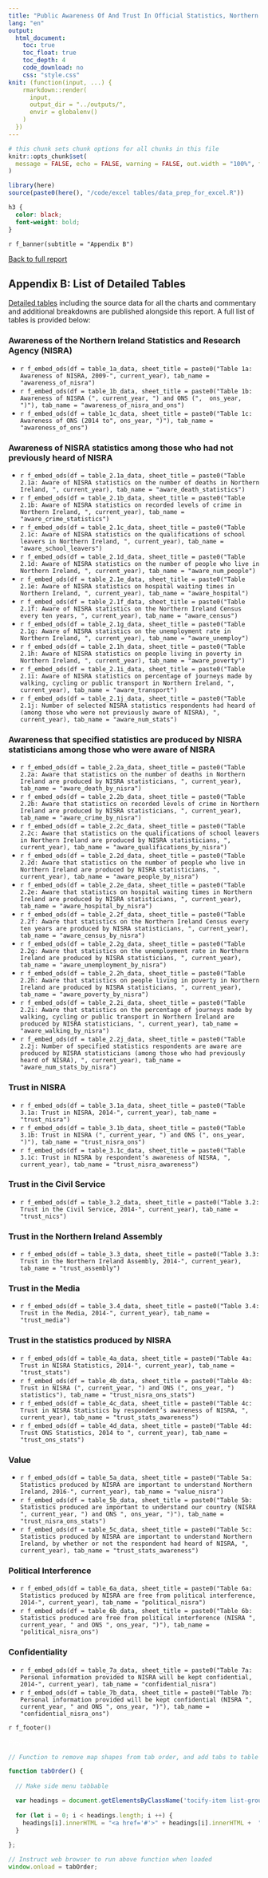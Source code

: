 ```yaml
---
title: "Public Awareness Of And Trust In Official Statistics, Northern Ireland 2022"
lang: "en"
output:
  html_document:
    toc: true
    toc_float: true
    toc_depth: 4
    code_download: no
    css: "style.css"
knit: (function(input, ...) {
    rmarkdown::render(
      input,
      output_dir = "../outputs/",
      envir = globalenv()
    )
  })
---
```


<div id = "cookie-banner"></div>
<script src = "cookies_script.js"></script>

```r
# this chunk sets chunk options for all chunks in this file
knitr::opts_chunk$set(
  message = FALSE, echo = FALSE, warning = FALSE, out.width = "100%", fig.height = 4
)

library(here)
source(paste0(here(), "/code/excel tables/data_prep_for_excel.R"))
```


```css
h3 {
  color: black;
  font-weight: bold;
}
```

<div data-nics-theme="`r nics_theme`">

`r f_banner(subtitle = "Appendix B")` 

<div id="main" role="main">

[Back to full report](public-awareness-of-and-trust-in-official-statistics-northern-ireland-`r current_year`.html)

## Appendix B: List of Detailed Tables

[Detailed tables](https://www.nisra.gov.uk/publications/public-awareness-and-trust-official-statistics-2022) including the source data for all the charts and commentary and additional breakdowns are published alongside this report. A full list of tables is provided below:

### Awareness of the Northern Ireland Statistics and Research Agency (NISRA)

 * `r f_embed_ods(df = table_1a_data, sheet_title = paste0("Table 1a: Awareness of NISRA, 2009-", current_year), tab_name = "awareness_of_nisra")`
 * `r f_embed_ods(df = table_1b_data, sheet_title = paste0("Table 1b: Awareness of NISRA (", current_year, ") and ONS (",  ons_year, ")"), tab_name = "awareness_of_nisra_and_ons")`
 * `r f_embed_ods(df = table_1c_data, sheet_title = paste0("Table 1c: Awareness of ONS (2014 to", ons_year, ")"), tab_name = "awareness_of_ons")`

### Awareness of NISRA statistics among those who had not previously heard of NISRA

* `r f_embed_ods(df = table_2.1a_data, sheet_title = paste0("Table 2.1a: Aware of NISRA statistics on the number of deaths in Northern Ireland, ", current_year), tab_name = "aware_death_statistics")`
* `r f_embed_ods(df = table_2.1b_data, sheet_title = paste0("Table 2.1b: Aware of NISRA statistics on recorded levels of crime in Northern Ireland, ", current_year), tab_name = "aware_crime_statistics")`
* `r f_embed_ods(df = table_2.1c_data, sheet_title = paste0("Table 2.1c: Aware of NISRA statistics on the qualifications of school leavers in Northern Ireland, ", current_year), tab_name = "aware_school_leavers")`
* `r f_embed_ods(df = table_2.1d_data, sheet_title = paste0("Table 2.1d: Aware of NISRA statistics on the number of people who live in Northern Ireland, ", current_year), tab_name = "aware_num_people")`
* `r f_embed_ods(df = table_2.1e_data, sheet_title = paste0("Table 2.1e: Aware of NISRA statistics on hospital waiting times in Northern Ireland, ", current_year), tab_name = "aware_hospital")`
* `r f_embed_ods(df = table_2.1f_data, sheet_title = paste0("Table 2.1f: Aware of NISRA statistics on the Northern Ireland Census every ten years, ", current_year), tab_name = "aware_census")`
* `r f_embed_ods(df = table_2.1g_data, sheet_title = paste0("Table 2.1g: Aware of NISRA statistics on the unemployment rate in Northern Ireland, ", current_year), tab_name = "aware_unemploy")`
* `r f_embed_ods(df = table_2.1h_data, sheet_title = paste0("Table 2.1h: Aware of NISRA statistics on people living in poverty in Northern Ireland, ", current_year), tab_name = "aware_poverty")`
* `r f_embed_ods(df = table_2.1i_data, sheet_title = paste0("Table 2.1i: Aware of NISRA statistics on percentage of journeys made by walking, cycling or public transport in Northern Ireland, ", current_year), tab_name = "aware_transport")`
* `r f_embed_ods(df = table_2.1j_data, sheet_title = paste0("Table 2.1j: Number of selected NISRA statistics respondents had heard of (among those who were not previously aware of NISRA), ", current_year), tab_name = "aware_num_stats")`

### Awareness that specified statistics are produced by NISRA statisticians among those who were aware of NISRA

* `r f_embed_ods(df = table_2.2a_data, sheet_title = paste0("Table 2.2a: Aware that statistics on the number of deaths in Northern Ireland are produced by NISRA statisticians, ", current_year), tab_name = "aware_death_by_nisra")`
* `r f_embed_ods(df = table_2.2b_data, sheet_title = paste0("Table 2.2b: Aware that statistics on recorded levels of crime in Northern Ireland are produced by NISRA statisticians, ", current_year), tab_name = "aware_crime_by_nisra")`
* `r f_embed_ods(df = table_2.2c_data, sheet_title = paste0("Table 2.2c: Aware that statistics on the qualifications of school leavers in Northern Ireland are produced by NISRA statisticians, ", current_year), tab_name = "aware_qualifications_by_nisra")`
* `r f_embed_ods(df = table_2.2d_data, sheet_title = paste0("Table 2.2d: Aware that statistics on the number of people who live in Northern Ireland are produced by NISRA statisticians, ", current_year), tab_name = "aware_people_by_nisra")`
* `r f_embed_ods(df = table_2.2e_data, sheet_title = paste0("Table 2.2e: Aware that statistics on hospital waiting times in Northern Ireland are produced by NISRA statisticians, ", current_year), tab_name = "aware_hospital_by_nisra")`
* `r f_embed_ods(df = table_2.2f_data, sheet_title = paste0("Table 2.2f: Aware that statistics on the Northern Ireland Census every ten years are produced by NISRA statisticians, ", current_year), tab_name = "aware_census_by_nisra")`
* `r f_embed_ods(df = table_2.2g_data, sheet_title = paste0("Table 2.2g: Aware that statistics on the unemployment rate in Northern Ireland are produced by NISRA statisticians, ", current_year), tab_name = "aware_unemployment_by_nisra")`
* `r f_embed_ods(df = table_2.2h_data, sheet_title = paste0("Table 2.2h: Aware that statistics on people living in poverty in Northern Ireland are produced by NISRA statisticians, ", current_year), tab_name = "aware_poverty_by_nisra")`
* `r f_embed_ods(df = table_2.2i_data, sheet_title = paste0("Table 2.2i: Aware that statistics on the percentage of journeys made by walking, cycling or public transport in Northern Ireland are produced by NISRA statisticians, ", current_year), tab_name = "aware_walking_by_nisra")`
* `r f_embed_ods(df = table_2.2j_data, sheet_title = paste0("Table 2.2j: Number of specified statistics respondents are aware are produced by NISRA statisticians (among those who had previously heard of NISRA), ", current_year), tab_name = "aware_num_stats_by_nisra")`


### Trust in NISRA

* `r f_embed_ods(df = table_3.1a_data, sheet_title = paste0("Table 3.1a: Trust in NISRA, 2014-", current_year), tab_name = "trust_nisra")`
* `r f_embed_ods(df = table_3.1b_data, sheet_title = paste0("Table 3.1b: Trust in NISRA (", current_year, ") and ONS (", ons_year, ")"), tab_name = "trust_nisra_ons")`
* `r f_embed_ods(df = table_3.1c_data, sheet_title = paste0("Table 3.1c: Trust in NISRA by respondent’s awareness of NISRA, ", current_year), tab_name = "trust_nisra_awareness")`

### Trust in the Civil Service

* `r f_embed_ods(df = table_3.2_data, sheet_title = paste0("Table 3.2: Trust in the Civil Service, 2014-", current_year), tab_name = "trust_nics")`

### Trust in the Northern Ireland Assembly

* `r f_embed_ods(df = table_3.3_data, sheet_title = paste0("Table 3.3: Trust in the Northern Ireland Assembly, 2014-", current_year), tab_name = "trust_assembly")`

### Trust in the Media

* `r f_embed_ods(df = table_3.4_data, sheet_title = paste0("Table 3.4: Trust in the Media, 2014-", current_year), tab_name = "trust_media")`

### Trust in the statistics produced by NISRA

* `r f_embed_ods(df = table_4a_data, sheet_title = paste0("Table 4a: Trust in NISRA Statistics, 2014-", current_year), tab_name = "trust_stats")`
* `r f_embed_ods(df = table_4b_data, sheet_title = paste0("Table 4b: Trust in NISRA (", current_year, ") and ONS (", ons_year, ") statistics"), tab_name = "trust_nisra_ons_stats")`
* `r f_embed_ods(df = table_4c_data, sheet_title = paste0("Table 4c: Trust in NISRA Statistics by respondent’s awareness of NISRA, ", current_year), tab_name = "trust_stats_awareness")`
* `r f_embed_ods(df = table_4d_data, sheet_title = paste0("Table 4d: Trust ONS Statistics, 2014 to ", current_year), tab_name = "trust_ons_stats")`

### Value

* `r f_embed_ods(df = table_5a_data, sheet_title = paste0("Table 5a: Statistics produced by NISRA are important to understand Northern Ireland, 2016-", current_year), tab_name = "value_nisra")`
* `r f_embed_ods(df = table_5b_data, sheet_title = paste0("Table 5b: Statistics produced are important to understand our country (NISRA ", current_year, ") and ONS ", ons_year, ")"), tab_name = "trust_nisra_ons_stats")`
* `r f_embed_ods(df = table_5c_data, sheet_title = paste0("Table 5c: Statistics produced by NISRA are important to understand Northern Ireland, by whether or not the respondent had heard of NISRA, ", current_year), tab_name = "trust_stats_awareness")`

### Political Interference

* `r f_embed_ods(df = table_6a_data, sheet_title = paste0("Table 6a: Statistics produced by NISRA are free from political interference, 2014-", current_year), tab_name = "political_nisra")`
* `r f_embed_ods(df = table_6b_data, sheet_title = paste0("Table 6b: Statistics produced are free from political interference (NISRA ", current_year, " and ONS ", ons_year, ")"), tab_name = "political_nisra_ons")`

### Confidentiality

* `r f_embed_ods(df = table_7a_data, sheet_title = paste0("Table 7a: Personal information provided to NISRA will be kept confidential, 2014-", current_year), tab_name = "confidential_nisra")`
* `r f_embed_ods(df = table_7b_data, sheet_title = paste0("Table 7b: Personal information provided will be kept confidential (NISRA ", current_year, " and ONS ", ons_year, ")"), tab_name = "confidential_nisra_ons")`

<!-- closing main div -->
</div>

`r f_footer()`

<!-- message to rotate screen if it is below 400px width -->
<div id="rotate-screen">
  <p style="color: white;">Please rotate your screen for optimal experience</p>
</div>


```js

// Function to remove map shapes from tab order, and add tabs to table of contents

function tabOrder() {
  
  // Make side menu tabbable

  var headings = document.getElementsByClassName('tocify-item list-group-item');
  
  for (let i = 0; i < headings.length; i ++) {
    headings[i].innerHTML = "<a href='#'>" + headings[i].innerHTML +  "</a>";
  }
  
};

// Instruct web browser to run above function when loaded
window.onload = tabOrder;
```


<!-- close data-nics-theme div-->
</div>
